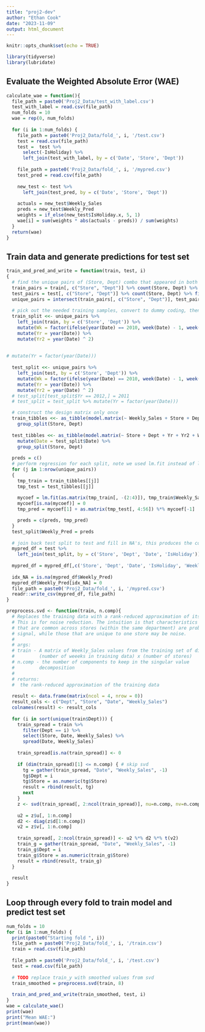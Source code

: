 ```yaml
---
title: "proj2-dev"
author: "Ethan Cook"
date: "2023-11-09"
output: html_document
---
```


```r
knitr::opts_chunk$set(echo = TRUE)
```

```r
library(tidyverse)
library(lubridate)
```

## Evaluate the Weighted Absolute Error (WAE)
```r
calculate_wae = function(){
  file_path = paste0('Proj2_Data/test_with_label.csv')
  test_with_label = read.csv(file_path)
  num_folds = 10
  wae = rep(0, num_folds)
  
  for (i in 1:num_folds) {
    file_path = paste0('Proj2_Data/fold_', i, '/test.csv')
    test = read.csv(file_path)
    test =  test %>%
      select(-IsHoliday) %>%
      left_join(test_with_label, by = c('Date', 'Store', 'Dept'))
    
    file_path = paste0('Proj2_Data/fold_', i, '/mypred.csv')
    test_pred = read.csv(file_path)
    
    new_test <- test %>%
      left_join(test_pred, by = c('Date', 'Store', 'Dept'))
    
    actuals = new_test$Weekly_Sales
    preds = new_test$Weekly_Pred
    weights = if_else(new_test$IsHoliday.x, 5, 1)
    wae[i] = sum(weights * abs(actuals - preds)) / sum(weights)
  }
  return(wae)
}
```

## Train data and generate predictions for test set
```r
train_and_pred_and_write = function(train, test, i)
{
  # find the unique pairs of (Store, Dept) combo that appeared in both training and test sets
  train_pairs = train[, c("Store", "Dept")] %>% count(Store, Dept) %>% filter(n != 0)
  test_pairs = test[, c("Store", "Dept")] %>% count(Store, Dept) %>% filter(n != 0)
  unique_pairs = intersect(train_pairs[, c("Store", "Dept")], test_pairs[, c("Store", "Dept")])
    
  # pick out the needed training samples, convert to dummy coding, then put them into a list
  train_split <<- unique_pairs %>% 
    left_join(train, by = c('Store', 'Dept')) %>% 
    mutate(Wk = factor(ifelse(year(Date) == 2010, week(Date) - 1, week(Date)), levels = 1:52)) %>%
    mutate(Yr = year(Date)) %>%
    mutate(Yr2 = year(Date) ^ 2)
  
  
# mutate(Yr = factor(year(Date)))
  
  test_split <<- unique_pairs %>% 
    left_join(test, by = c('Store', 'Dept')) %>% 
    mutate(Wk = factor(ifelse(year(Date) == 2010, week(Date) - 1, week(Date)), levels = 1:52)) %>% 
    mutate(Yr = year(Date)) %>%
    mutate(Yr2 = year(Date) ^ 2)
  # test_split[test_split$Yr == 2012,] = 2011
  # test_split = test_split %>% mutate(Yr = factor(year(Date)))

  # construct the design matrix only once
  train_tibbles <<- as_tibble(model.matrix(~ Weekly_Sales + Store + Dept + Yr + Yr2+ Wk, train_split)) %>%
    group_split(Store, Dept)
  
  test_tibbles <<- as_tibble(model.matrix(~ Store + Dept + Yr + Yr2 + Wk, test_split)) %>%
    mutate(Date = test_split$Date) %>% 
    group_split(Store, Dept)
  
  preds = c()
  # perform regression for each split, note we used lm.fit instead of lm
  for (j in 1:nrow(unique_pairs)) 
  {
    tmp_train = train_tibbles[[j]]
    tmp_test = test_tibbles[[j]]
    
    mycoef = lm.fit(as.matrix(tmp_train[, -(2:4)]), tmp_train$Weekly_Sales)$coefficients
    mycoef[is.na(mycoef)] = 0
    tmp_pred = mycoef[1] + as.matrix(tmp_test[, 4:56]) %*% mycoef[-1]

    preds = c(preds, tmp_pred)
  }
  test_split$Weekly_Pred = preds
  
  # join back test split to test and fill in NA's, this produces the correct shape we need for WAE later
  mypred_df = test %>% 
    left_join(test_split, by = c('Store', 'Dept', 'Date', 'IsHoliday'))
  
  mypred_df = mypred_df[,c('Store', 'Dept', 'Date', 'IsHoliday', 'Weekly_Pred')]
  
  idx_NA = is.na(mypred_df$Weekly_Pred)
  mypred_df$Weekly_Pred[idx_NA] = 0
  file_path = paste0('Proj2_Data/fold_', i, '/mypred.csv')
  readr::write_csv(mypred_df, file_path)
}
```

```r
preprocess.svd <- function(train, n.comp){
  # Replaces the training data with a rank-reduced approximation of itself.
  # This is for noise reduction. The intuition is that characteristics
  # that are common across stores (within the same department) are probably
  # signal, while those that are unique to one store may be noise.
  #
  # args:
  # train - A matrix of Weekly_Sales values from the training set of dimension
  #         (number of weeeks in training data) x (number of stores)
  # n.comp - the number of components to keep in the singular value
  #         decomposition
  #
  # returns:
  #  the rank-reduced approximation of the training data
  
  result <- data.frame(matrix(ncol = 4, nrow = 0))
  result_cols <- c("Dept", "Store", "Date", "Weekly_Sales")
  colnames(result) <- result_cols
  
  for (i in sort(unique(train$Dept))) {
    train_spread = train %>%
      filter(Dept == i) %>%
      select(Store, Date, Weekly_Sales) %>%
      spread(Date, Weekly_Sales)
    
    train_spread[is.na(train_spread)] <- 0
    
    if (dim(train_spread)[1] <= n.comp) { # skip svd
      tg = gather(train_spread, "Date", "Weekly_Sales", -1)
      tg$Dept = i
      tg$Store = as.numeric(tg$Store)
      result = rbind(result, tg)
      next
    }
    z <- svd(train_spread[, 2:ncol(train_spread)], nu=n.comp, nv=n.comp)
    
    u2 = z$u[, 1:n.comp]
    d2 <- diag(z$d[1:n.comp])
    v2 = z$v[, 1:n.comp]
    
    train_spread[, 2:ncol(train_spread)] <- u2 %*% d2 %*% t(v2)
    train_g = gather(train_spread, "Date", "Weekly_Sales", -1)
    train_g$Dept = i
    train_g$Store = as.numeric(train_g$Store)
    result = rbind(result, train_g)
  }
  
  result
}
```


## Loop through every fold to train model and predict test set
```r
num_folds = 10
for (i in 1:num_folds) {
  print(paste0("Starting fold ", i))
  file_path = paste0('Proj2_Data/fold_', i, '/train.csv')
  train = read.csv(file_path)
  
  file_path = paste0('Proj2_Data/fold_', i, '/test.csv')
  test = read.csv(file_path)
  
  # TODO replace train_y with smoothed values from svd
  train_smoothed = preprocess.svd(train, 8)
  
  train_and_pred_and_write(train_smoothed, test, i)
}
wae = calculate_wae()
print(wae)
print("Mean WAE:")
print(mean(wae))
```

